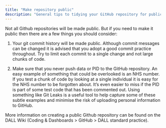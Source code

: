 ```yaml
---
title: "Make repository public"
description: "General tips to tidying your GitHub repository for public release."
---
```

  
Not all Github repositories will be made public. But if you need to make it public then there are a few things you should consider:

1.	Your git commit history will be made public. Although commit messages can be changed it is advised that you adopt a good commit practice throughout. Try to limit each commit to a single change and not large chunks of code.  

2.	Make sure that you never push data or PID to the GitHub repository. An easy example of something that could be overlooked is an NHS number. If you test a chunk of code by looking at a single individual it is easy for the NHS number to be forgotten about. It’s even easier to miss if the PID is part of some test code that has been commented out. Using something like Git Leaks is a useful tool to help capture some of these subtle examples and minimise the risk of uploading personal information to GitHub.

More information on creating a public Github repository can be found on the DALL Wiki (Coding & Dashboards > GitHub > DALL standard practice).



